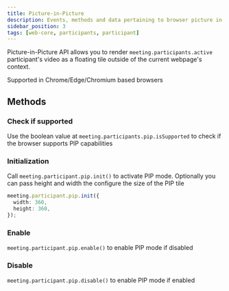 ```yaml
---
title: Picture-in-Picture
description: Events, methods and data pertaining to browser picture in picture mode
sidebar_position: 3
tags: [web-core, participants, participant]
---
```


Picture-in-Picture API allows you to render `meeting.participants.active` participant's video as a floating tile outside of the current webpage's context.

Supported in Chrome/Edge/Chromium based browsers

## Methods

### Check if supported

Use the boolean value at `meeting.participants.pip.isSupported` to check if the browser supports PIP capabilities

### Initialization

Call `meeting.participant.pip.init()` to activate PIP mode. Optionally you can pass height and width the configure the size of the PIP tile

```ts
meeting.participant.pip.init({
  width: 360,
  height: 360,
});
```

### Enable

`meeting.participant.pip.enable()` to enable PIP mode if disabled

### Disable

`meeting.participant.pip.disable()` to enable PIP mode if enabled

